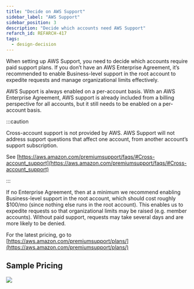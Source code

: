 ```yaml
---
title: "Decide on AWS Support"
sidebar_label: "AWS Support"
sidebar_position: 3
description: "Decide which accounts need AWS Support"
refarch_id: REFARCH-417
tags:
  - design-decision
---
```



<Intro>
  When setting up AWS Support, you need to decide which accounts require paid
  support plans. If you don’t have an AWS Enterprise Agreement, it’s recommended
  to enable Business-level support in the root account to expedite requests and
  manage organizational limits effectively.
</Intro>

AWS Support is always enabled on a per-account basis. With an AWS Enterprise Agreement, AWS support is already included
from a billing perspective for all accounts, but it still needs to be enabled on a per-account basis.

:::caution

Cross-account support is not provided by AWS. AWS Support will not address support questions that affect one account,
from another account’s support subscription.

See
[https://aws.amazon.com/premiumsupport/faqs/#Cross-account_support](https://aws.amazon.com/premiumsupport/faqs/#Cross-account_support)

:::

If no Enterprise Agreement, then at a minimum we recommend enabling Business-level support in the root account, which
should cost roughly $100/mo (since nothing else runs in the root account). This enables us to expedite requests so that
organizational limits may be raised (e.g. member accounts). Without paid support, requests may take several days and are
more likely to be denied.

For the latest pricing, go to [https://aws.amazon.com/premiumsupport/plans/](https://aws.amazon.com/premiumsupport/plans/)

## Sample Pricing

<img src="/assets/refarch/image-20220713-003707.png" />
<br />
